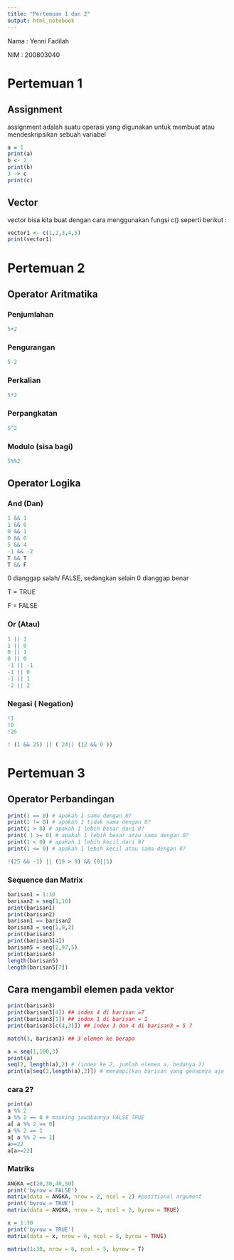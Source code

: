 ---
title: "Pertemuan 1 dan 2"
output: html_notebook
---

Nama : Yenni Fadilah

NIM : 200803040

# Pertemuan 1

## Assignment

assignment adalah suatu operasi yang digunakan untuk membuat atau mendeskripsikan sebuah variabel

```{r}
a = 1 
print(a)
b <- 2
print(b)
3 -> c
print(c)
```

## Vector

vector bisa kita buat dengan cara menggunakan fungsi c() seperti berikut :

```{r}
vector1 <- c(1,2,3,4,5)
print(vector1)
```

# Pertemuan 2

## Operator Aritmatika

### Penjumlahan

```{r}
5+2
```

### Pengurangan

```{r}
5-2
```

### Perkalian

```{r}
5*2
```

### Perpangkatan

```{r}
5^2
```

### Modulo (sisa bagi)

```{r}
5%%2
```

## Operator Logika

### And (Dan)

```{r}
1 && 1
1 && 0
0 && 1
0 && 0
5 && 4
-1 && -2
T && T
T && F
```

0 dianggap salah/ FALSE, sedangkan selain 0 dianggap benar

T = TRUE

F = FALSE

### Or (Atau)

```{r}
1 || 1
1 || 0
0 || 1
0 || 0
-1 || -1
-1 || 0
-1 || 1
-2 || 2
```

### Negasi ( Negation)

```{r}
!1
!0
!25
```

```{r}
! (1 && 25) || ( 24|| (12 && 0 ))
```

# Pertemuan 3

## Operator Perbandingan

```{r}
print(1 == 0) # apakah 1 sama dengan 0?
print(1 != 0) # apakah 1 tidak sama dengan 0?
print(1 > 0) # apakah 1 lebih besar dari 0?
print( 1 >= 0) # apakah 1 lebih besar atau sama dengan 0?
print(1 < 0) # apakah 1 lebih kecil dari 0?
print(1 <= 0) # apakah 1 lebih kecil atau sama dengan 0?

!(25 && -1) || (19 > 9) && (0||1)
```

### Sequence dan Matrix

```{r}
barisan1 = 1:10
barisan2 = seq(1,10)
print(barisan1)
print(barisan2)
barisan1 == barisan2
barisan3 = seq(1,9,2)
print(barisan3)
print(barisan3[4])
barisan5 = seq(2,97,5)
print(barisan5)
length(barisan5)
length(barisan5[7])

```

## Cara mengambil elemen pada vektor

```{r}
print(barisan3)
print(barisan3[4]) ## index 4 di barisan =7
print(barisan3[1]) ## index 1 di barisan = 1
print(barisan3[c(4,3)]) ## index 3 dan 4 di barisan3 = 5 7

match(3, barisan3) ## 3 elemen ke berapa

a = seq(1,100,3)
print(a)
seq(2, length(a),2) # (index ke 2, jumlah elemen a, bedanya 2)
print(a[seq(2,length(a),2)]) # menampilkan barisan yang genapnya aja
```

### cara 2?

```{r}
print(a)
a %% 2
a %% 2 == 0 # masking jawabannya FALSE TRUE
a[ a %% 2 == 0]
a %% 2 == 1
a[ a %% 2 == 1]
a>=22
a[a>=22]

```

### Matriks
```{r}
ANGKA =c(20,30,40,50)
print('byrow = FALSE')
matrix(data = ANGKA, nrow = 2, ncol = 2) #positional argument
print('byrow = TRUE')
matrix(data = ANGKA, nrow = 2, ncol = 2, byrow = TRUE)

x = 1:30
print('byrow = TRUE')
matrix(data = x, nrow = 6, ncol = 5, byrow = TRUE)

matrix(1:30, nrow = 6, ncol = 5, byrow = T)
```
